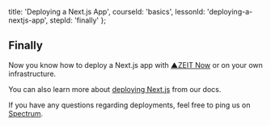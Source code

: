 
  title: 'Deploying a Next.js App',
  courseId: 'basics',
  lessonId: 'deploying-a-nextjs-app',
  stepId: 'finally'
};

## Finally

Now you know how to deploy a Next.js app with [▲ZEIT Now](https://zeit.co/now) or on your own infrastructure.

You can also learn more about [deploying Next.js](https://nextjs.org/docs#production-deployment) from our docs.

If you have any questions regarding deployments, feel free to ping us on [Spectrum](https://zeit.chat/).

